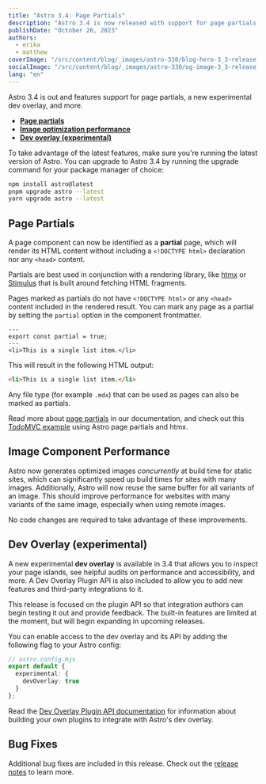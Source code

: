```yaml
---
title: "Astro 3.4: Page Partials"
description: "Astro 3.4 is now released with support for page partials, improved image optimization performance, and an early preview of a new dev overlay."
publishDate: "October 26, 2023"
authors:
  - erika
  - matthew
coverImage: "/src/content/blog/_images/astro-330/blog-hero-3_3-release.webp"
socialImage: "/src/content/blog/_images/astro-330/og-image-3_3-release.webp"
lang: "en"
---
```


Astro 3.4 is out and features support for page partials, a new experimental dev overlay, and more.

- **[Page partials](#page-partials)**
- **[Image optimization performance](#image-component-performance)**
- **[Dev overlay (experimental)](#dev-overlay-experimental)**

To take advantage of the latest features, make sure you're running the latest version of Astro. You can upgrade to Astro 3.4 by running the upgrade command for your package manager of choice:

```sh
npm install astro@latest
pnpm upgrade astro --latest
yarn upgrade astro --latest
```

## Page Partials

A page component can now be identified as a **partial** page, which will render its HTML content without including a `<!DOCTYPE html>` declaration nor any `<head>` content.

Partials are best used in conjunction with a rendering library, like [htmx](https://htmx.org/) or [Stimulus](https://stimulus.hotwired.dev/) that is built around fetching HTML fragments.

Pages marked as partials do not have `<!DOCTYPE html>` or any `<head>` content included in the rendered result. You can mark any page as a partial by setting the `partial` option in the component frontmatter.


```astro
---
export const partial = true;
---
<li>This is a single list item.</li>
```

This will result in the following HTML output:

```html
<li>This is a single list item.</li>
```

Any file type (for example `.mdx`) that can be used as pages can also be marked as partials.

Read more about [page partials](/en/core-concepts/astro-pages/#partials) in our documentation, and check out this [TodoMVC example](https://github.com/tony-sull/todomvc-astro-htmx) using Astro page partials and htmx.

## Image Component Performance

Astro now generates optimized images *concurrently* at build time for static sites, which can significantly speed up build times for sites with many images. Additionally, Astro will now reuse the same buffer for all variants of an image. This should improve performance for websites with many variants of the same image, especially when using remote images.

No code changes are required to take advantage of these improvements.

## Dev Overlay (experimental)

A new experimental __dev overlay__ is available in 3.4 that allows you to inspect your page islands, see helpful audits on performance and accessibility, and more. A Dev Overlay Plugin API is also included to allow you to add new features and third-party integrations to it.

This release is focused on the plugin API so that integration authors can begin testing it out and provide feedback. The built-in features are limited at the moment, but will begin expanding in upcoming releases.

You can enable access to the dev overlay and its API by adding the following flag to your Astro config:

```ts
// astro.config.mjs
export default {
  experimental: {
    devOverlay: true
  }
};
```

Read the [Dev Overlay Plugin API documentation](https://docs.astro.build/en/reference/dev-overlay-plugin-reference/) for information about building your own plugins to integrate with Astro's dev overlay.

## Bug Fixes

Additional bug fixes are included in this release. Check out the [release notes](https://github.com/withastro/astro/pull/8917) to learn more.

